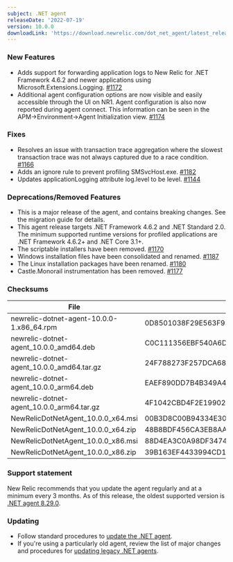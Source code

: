 ```yaml
---
subject: .NET agent
releaseDate: '2022-07-19'
version: 10.0.0
downloadLink: 'https://download.newrelic.com/dot_net_agent/latest_release'
---
```


### New Features

* Adds support for forwarding application logs to New Relic for .NET Framework 4.6.2 and newer applications using Microsoft.Extensions.Logging. [#1172](https://github.com/newrelic/newrelic-dotnet-agent/pull/1172)
* Additional agent configuration options are now visible and easily accessible through the UI on NR1. Agent configuration is also now reported during agent connect. This information can be seen in the APM->Environment->Agent Initialization view. [#1174](https://github.com/newrelic/newrelic-dotnet-agent/pull/1174)

### Fixes

* Resolves an issue with transaction trace aggregation where the slowest transaction trace was not always captured due to a race condition. [#1166](https://github.com/newrelic/newrelic-dotnet-agent/pull/1166)
* Adds an ignore rule to prevent profiling SMSvcHost.exe. [#1182](https://github.com/newrelic/newrelic-dotnet-agent/pull/1182)
* Updates applicationLogging attribute log.level to be level. [#1144](https://github.com/newrelic/newrelic-dotnet-agent/pull/1144)

### Deprecations/Removed Features

* This is a major release of the agent, and contains breaking changes. See the migration guide for details.
* This agent release targets .NET Framework 4.6.2 and .NET Standard 2.0. The minimum supported runtime versions for profiled applications are .NET Framework 4.6.2+ and .NET Core 3.1+.
* The scriptable installers have been removed. [#1170](https://github.com/newrelic/newrelic-dotnet-agent/pull/1170)
* Windows installation files have been consolidated and renamed. [#1187](https://github.com/newrelic/newrelic-dotnet-agent/pull/1187)
* The Linux installation packages have been renamed. [#1180](https://github.com/newrelic/newrelic-dotnet-agent/pull/1180)
* Castle.Monorail instrumentation has been removed. [#1177](https://github.com/newrelic/newrelic-dotnet-agent/pull/1177)

### Checksums
| File | SHA - 256  Hash |
| ---| ---|
| newrelic-dotnet-agent-10.0.0-1.x86_64.rpm | 0D8501038F29E563F9B94473A54976421CDC84B6A9596615D29E7CCFD76B85F3 |
| newrelic-dotnet-agent_10.0.0_amd64.deb | C0C111356EBF540A6DCA57D144A7946639A09D20FC000F364C392B4E1FAB2CD9 |
| newrelic-dotnet-agent_10.0.0_amd64.tar.gz | 24F788273F257DCA688676962E415A2AA66BC6548503781E60139F131DC096A6 |
| newrelic-dotnet-agent_10.0.0_arm64.deb | EAEF890DD7B4B349A4CCB1CEFE50137346F82CF92510627A4946D441BD4EA2D0 |
| newrelic-dotnet-agent_10.0.0_arm64.tar.gz | 4F1042CBD4F2E19902B2BF7AF38275E3152C38C667F7BB1C07A55FA3F238377E |
| NewRelicDotNetAgent_10.0.0_x64.msi | 00B3D8C00B94334E30FB2B6016F293392C5F8FD493C82F2010DA44FDE68F02D6 |
| NewRelicDotNetAgent_10.0.0_x64.zip | 48B8BDF456CA3EB8AAAF173038CF1CC5D5A7399558D4146FB8204F3A57AD3ED9 |
| NewRelicDotNetAgent_10.0.0_x86.msi | 88D4EA3C0A98DF3474B69EFA9374EECD0D542967433530643132E49F08EF22BC |
| NewRelicDotNetAgent_10.0.0_x86.zip | 39B163EF4433994CD1D20E7883ECA0101CB53B920FF3D0353D5950D62BD8A95E |

### Support statement

New Relic recommends that you update the agent regularly and at a minimum every 3 months. As of this release, the oldest supported version is [.NET agent 8.29.0](/docs/release-notes/agent-release-notes/net-release-notes/net-agent-8290).

### Updating

* Follow standard procedures to [update the .NET agent](/docs/agents/net-agent/installation-configuration/update-net-agent).
* If you're using a particularly old agent, review the list of major changes and procedures for [updating legacy .NET agents](/docs/agents/net-agent/troubleshooting/upgrade-legacy-net-agents).
